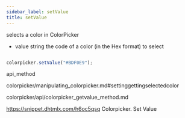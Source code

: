 ```yaml
---
sidebar_label: setValue
title: setValue
---
```



          


<Short>
 selects a color in ColorPicker



</Short>



- value    string   the code of a color (in the Hex format) to select



~~~js

colorpicker.setValue("#BDF0E9");


~~~
 api_method

<Descr>



</Descr>


 colorpicker/manipulating_colorpicker.md#settinggettingselectedcolor


colorpicker/api/colorpicker_getvalue_method.md






https://snippet.dhtmlx.com/h6oc5qsq	Colorpicker. Set Value